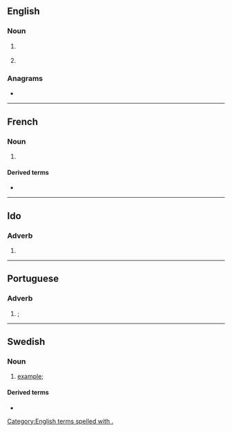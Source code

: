 {{also|ex|Ex|ex-|-ex}}
==English==

===Noun===
{{en-noun|?}}

# {{lb|en|education}} {{abbreviation of|en|exercise}}
# {{abbreviation of|en|example}}

===Anagrams===
* {{anagrams|en|a=ex|XE|xe}}

[[Category:English terms spelled with .]]

----

==French==

===Noun===
{{head|fr|noun}}

# {{abbreviation of|fr|exemple}}

====Derived terms====
* {{l|fr|par ex.}}

----

==Ido==

===Adverb===
{{head|io|adverb}}

# {{abbreviation of|io|exemple}}

----

==Portuguese==

===Adverb===
{{pt-adv|-}}

# {{l|en|e.g.}}; {{abbreviation of|pt|por exemplo}}
#: {{syn|pt|p. ex.}}

----

==Swedish==

===Noun===
{{head|sv|noun}}

# [[example]]; {{abbreviation of|sv|exempel}}

====Derived terms====
* {{l|sv|t.ex.}}